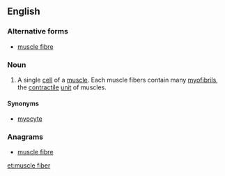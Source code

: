 ==English==

===Alternative forms===
* [[muscle fibre]]

===Noun===
{{en-noun|sg=[[muscle]] [[fiber]]}}
{{wikipedia}}

# A single [[cell]] of a [[muscle]]. Each muscle fibers contain many [[myofibril]]s, the [[contractile]] [[unit]] of muscles. 

====Synonyms====
* [[myocyte]]

===Anagrams===
* [[muscle fibre#English|muscle fibre]]

[[et:muscle fiber]]